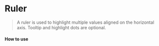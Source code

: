 
<Meta of={RulerStories} />

# Ruler

> A ruler is used to highlight multiple values aligned on the horizontal axis. Tooltip and highlight dots are optional.

<Canvas of={RulerStories.Ruler} />

#### How to use

```jsx
<TooltipBox
  x={100}
  y={100}
  placement={{
    x: "left" | "center" | "right" ,
    y: "top" | "middle" | "bottom"
  }}
  margins={{ top: 10, right: 10, bottom: 10, left: 10 }}
>

  <TooltipSingle
    xValue="Jahr 2017"
    segment="10'987'372"
    yValue="Alpen"
  />

</TooltipBox>
```